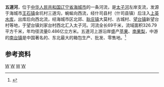 {{Otheruses|五道河|other=同名或類似名的其它條目描述}}
'''五道河'''，位于[[中华人民共和国|中华人民共和国]][[辽宁省|辽宁省]][[海城市|海城市]]的一条河流，是[[太子河|太子河]]左岸支流，发源于海城市[[王石镇|王石镇]]金坑村三道沟，蜿蜒向西流，经什司县村（什司县镇）后注入[[上英水库|上英水库]]，出库后向西北流，经海城市区北郊、[[耿庄镇|耿庄镇]]大莫村、古城村、[[望台镇|望台镇]]新望台村等地，于望台镇刘家台村西北汇入太子河。河流全长69千米，流域面积326.79平方千米，年均径流量0.486亿立方米。五道河上游沿岸盛产[[苹果|苹果]]、[[南果梨|南果梨]]，中游的[[南台镇|南台镇]]是中国著名的、东北最大的箱包生产、批发、零售地。<ref name="中国河湖大典">{{cite book zh |author=《[[中国河湖大典|中国河湖大典]]》编纂委员会 |title=《中国河湖大典·黑龙江、辽河卷》 |format=M |edition=1 |location=北京 |publisher=中国水利水电出版社 |date=2014年4月 |pages=286页 |id= ISBN 978-7-5170-1950-3}}</ref>
==参考资料==
{{reflist}}

{{China-river-stub}}
[[Category:辽宁河流|W]]
[[Category:辽河水系|W]]
[[Category:鞍山地理|W]]
[[Category:海城市|W]]